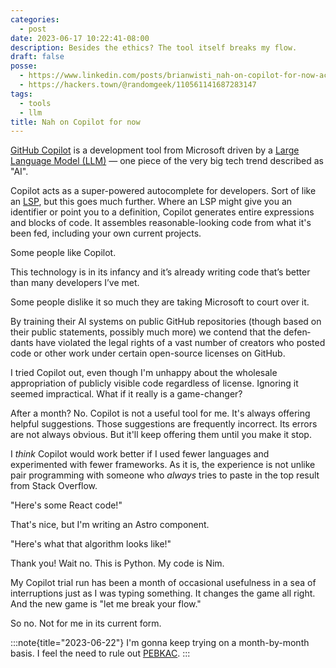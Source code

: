 ```yaml
---
categories:
  - post
date: 2023-06-17 10:22:41-08:00
description: Besides the ethics? The tool itself breaks my flow.
draft: false
posse:
  - https://www.linkedin.com/posts/brianwisti_nah-on-copilot-for-now-activity-7075914323344162816-CiqU
  - https://hackers.town/@randomgeek/110561141687283147
tags:
  - tools
  - llm
title: Nah on Copilot for now
---
```


[GitHub Copilot][copilot] is a development tool from Microsoft driven by a [Large Language Model (LLM)][llm] —
one piece of the very big tech trend described as "AI".

Copilot acts as a super-powered autocomplete for developers.
Sort of like an [LSP][lsp], but this goes much further.
Where an LSP might give you an identifier or point you to a definition, Copilot generates entire expressions and blocks of code.
It assembles reasonable-looking code from what it's been fed, including your own current projects.

[copilot]: https://github.com/features/copilot
[llm]: https://en.wikipedia.org/wiki/Large_language_model
[lsp]: https://microsoft.github.io/language-server-protocol/

Some people like Copilot.

<Quote
  from="Curtis Poe"
  title="Using Github Copilot with Vim"
  cite="https://ovid.github.io/articles/using-github-copilot-with-vim.html">
This technology is in its infancy and it’s already writing code that’s better than many developers I’ve met.
</Quote>

Some people dislike it so much they are taking Microsoft to court over it.

<Quote
  title="GitHub Copilot litigation · Joseph Saveri Law Firm & Matthew Butterick"
  cite="https://githubcopilotlitigation.com/">
By training their AI sys­tems on pub­lic GitHub repos­i­to­ries (though based on their pub­lic state­ments, pos­si­bly much more) we con­tend that the defen­dants have vio­lated the legal rights of a vast num­ber of cre­ators who posted code or other work under cer­tain open-source licenses on GitHub.
</Quote>

I tried Copilot out, even though I'm unhappy about the wholesale appropriation of publicly visible code regardless of license.
Ignoring it seemed impractical.
What if it really is a game-changer?

After a month? No.
Copilot is not a useful tool for me.
It's always offering helpful suggestions.
Those suggestions are frequently incorrect.
Its errors are not always obvious.
But it'll keep offering them until you make it stop.

I *think* Copilot would work better if I used fewer languages and experimented with fewer frameworks.
As it is,
the experience is not unlike pair programming with someone who *always* tries to paste in the top result from Stack Overflow.

"Here's some React code!"

That's nice, but I'm writing an Astro component.

"Here's what that algorithm looks like!"

Thank you! Wait no. This is Python. My code is Nim.

My Copilot trial run has been a month of occasional usefulness in a sea of interruptions just as I was typing something.
It changes the game all right.
And the new game is "let me break your flow."

So no.
Not for me in its current form.

:::note{title="2023-06-22"}
I'm gonna keep trying on a month-by-month basis. I feel the need to rule out [PEBKAC](https://en.wikipedia.org/wiki/User_error).
:::
